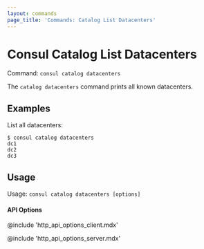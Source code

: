 ```yaml
---
layout: commands
page_title: 'Commands: Catalog List Datacenters'
---
```



# Consul Catalog List Datacenters

Command: `consul catalog datacenters`

The `catalog datacenters` command prints all known datacenters.

## Examples

List all datacenters:

```shell-session
$ consul catalog datacenters
dc1
dc2
dc3
```

## Usage

Usage: `consul catalog datacenters [options]`

#### API Options

@include 'http_api_options_client.mdx'

@include 'http_api_options_server.mdx'
